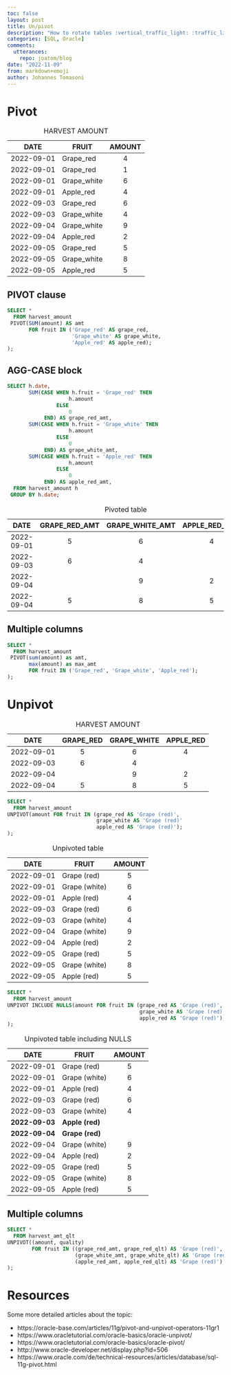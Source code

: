 ```yaml
---
toc: false
layout: post
title: Un/pivot
description: "How to rotate tables :vertical_traffic_light: :traffic_light: with sql"
categories: [SQL, Oracle]
comments:
  utterances:
    repo: joatom/blog
date: "2022-11-09"
from: markdown+emoji
author: Johannes Tomasoni
---
```

# Pivot
|DATE|FRUIT|AMOUNT|
|--|--|:--:|
|2022-09-01|Grape_red|4|
|2022-09-01|Grape_red|1|
|2022-09-01|Grape_white|6|
|2022-09-01|Apple_red|4|
|2022-09-03|Grape_red|6|
|2022-09-03|Grape_white|4|
|2022-09-04|Grape_white|9|
|2022-09-04|Apple_red|2|
|2022-09-05|Grape_red|5|
|2022-09-05|Grape_white|8|
|2022-09-05|Apple_red|5|

: HARVEST AMOUNT

::: {.panel-tabset}
## PIVOT clause
```sql
SELECT *
  FROM harvest_amount
 PIVOT(SUM(amount) AS amt 
       FOR fruit IN ('Grape_red' AS grape_red, 
                     'Grape_white' AS grape_white, 
                     'Apple_red' AS apple_red);
);
```

## AGG-CASE block
```sql
SELECT h.date,
       SUM(CASE WHEN h.fruit = 'Grape_red' THEN 
                    h.amount 
                ELSE 
                    0 
            END) AS grape_red_amt,
       SUM(CASE WHEN h.fruit = 'Grape_white' THEN 
                    h.amount 
                ELSE 
                    0 
            END) AS grape_white_amt,
       SUM(CASE WHEN h.fruit = 'Apple_red' THEN 
                    h.amount 
                ELSE 
                    0 
            END) AS apple_red_amt,
  FROM harvest_amount h
 GROUP BY h.date;
```
:::

|DATE|GRAPE_RED_AMT|GRAPE_WHITE_AMT|APPLE_RED_AMT|
|--|:--:|:--:|:--:|
|2022-09-01|5|6|4|
|2022-09-03|6|4||
|2022-09-04||9|2|
|2022-09-04|5|8|5|

: Pivoted table

## Multiple columns

```sql
SELECT *
  FROM harvest_amount
 PIVOT(sum(amount) as amt, 
       max(amount) as max_amt 
       FOR fruit IN ('Grape_red', 'Grape_white', 'Apple_red');
);
```

# Unpivot
|DATE|GRAPE_RED|GRAPE_WHITE|APPLE_RED|
|--|:--:|:--:|:--:|
|2022-09-01|5|6|4|
|2022-09-03|6|4||
|2022-09-04||9|2|
|2022-09-04|5|8|5|

: HARVEST AMOUNT

```sql
SELECT *
  FROM harvest_amount
UNPIVOT(amount FOR fruit IN (grape_red AS 'Grape (red)',
                             grape_white AS 'Grape (red)'
                             apple_red AS 'Grape (red)');
);
```
|DATE|FRUIT|AMOUNT|
|--|--|:--:|
|2022-09-01|Grape (red)|5|
|2022-09-01|Grape (white)|6|
|2022-09-01|Apple (red)|4|
|2022-09-03|Grape (red)|6|
|2022-09-03|Grape (white)|4|
|2022-09-04|Grape (white)|9|
|2022-09-04|Apple (red)|2|
|2022-09-05|Grape (red)|5|
|2022-09-05|Grape (white)|8|
|2022-09-05|Apple (red)|5|

: Unpivoted table

```sql
SELECT *
  FROM harvest_amount
UNPIVOT INCLUDE NULLS(amount FOR fruit IN (grape_red AS 'Grape (red)',
                                           grape_white AS 'Grape (red)'
                                           apple_red AS 'Grape (red)');
);
```
|DATE|FRUIT|AMOUNT|
|--|--|:--:|
|2022-09-01|Grape (red)|5|
|2022-09-01|Grape (white)|6|
|2022-09-01|Apple (red)|4|
|2022-09-03|Grape (red)|6|
|2022-09-03|Grape (white)|4|
|**2022-09-03**|**Apple (red)**||
|**2022-09-04**|**Grape (red)**||
|2022-09-04|Grape (white)|9|
|2022-09-04|Apple (red)|2|
|2022-09-05|Grape (red)|5|
|2022-09-05|Grape (white)|8|
|2022-09-05|Apple (red)|5|

: Unpivoted table including NULLS

## Multiple columns
```sql
SELECT *
  FROM harvest_amt_qlt
UNPIVOT((amount, quality) 
        FOR fruit IN ((grape_red_amt, grape_red_qlt) AS 'Grape (red)',
                      (grape_white_amt, grape_white_qlt) AS 'Grape (red)'
                      (apple_red_amt, apple_red_qlt) AS 'Grape (red)');
);
```

# Resources
Some more detailed articles about the topic:

- https://oracle-base.com/articles/11g/pivot-and-unpivot-operators-11gr1
- https://www.oracletutorial.com/oracle-basics/oracle-unpivot/
- https://www.oracletutorial.com/oracle-basics/oracle-pivot/
- http://www.oracle-developer.net/display.php?id=506
- https://www.oracle.com/de/technical-resources/articles/database/sql-11g-pivot.html
